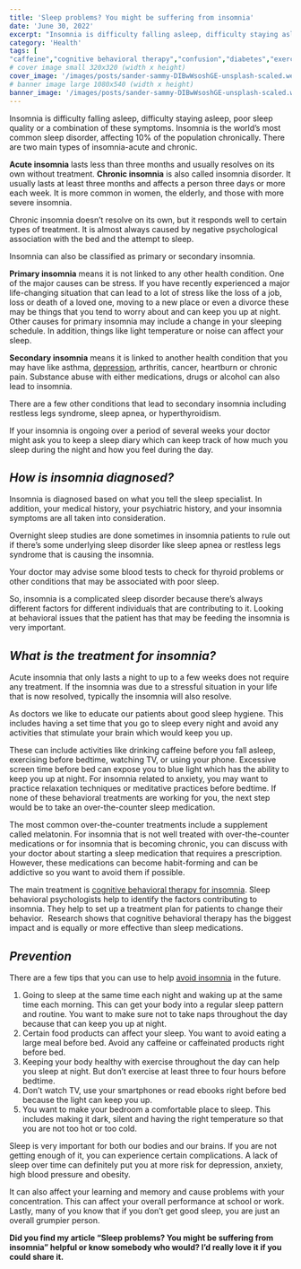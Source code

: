 ```yaml
---
title: 'Sleep problems? You might be suffering from insomnia'
date: 'June 30, 2022'
excerpt: "Insomnia is difficulty falling asleep, difficulty staying asleep, poor sleep quality or a combination of these symptoms. Insomnia is the world’s most common sleep disorder, affecting 10% of the population chronically. There are two main types of insomnia-acute and chronic."
category: 'Health'
tags: [
"caffeine","cognitive behavioral therapy","confusion","diabetes","exercise","health","heart disease","insomnia","insulin resistance","melatonin","obesity","sleep","sleep apnea","sleep disorders","sleep problems","weight gain"]
# cover image small 320x320 (width x height)
cover_image: '/images/posts/sander-sammy-DIBwWsoshGE-unsplash-scaled.webp'
# banner image large 1080x540 (width x height)
banner_image: '/images/posts/sander-sammy-DIBwWsoshGE-unsplash-scaled.webp'
---
```


Insomnia is difficulty falling asleep, difficulty staying asleep, poor sleep quality or a combination of these symptoms. Insomnia is the world’s most common sleep disorder, affecting 10% of the population chronically. There are two main types of insomnia-acute and chronic.

**Acute insomnia** lasts less than three months and usually resolves on its own without treatment. **Chronic insomnia** is also called insomnia disorder. It usually lasts at least three months and affects a person three days or more each week. It is more common in women, the elderly, and those with more severe insomnia.

Chronic insomnia doesn’t resolve on its own, but it responds well to certain types of treatment. It is almost always caused by negative psychological association with the bed and the attempt to sleep.

Insomnia can also be classified as primary or secondary insomnia.

**Primary insomnia** means it is not linked to any other health condition. One of the major causes can be stress. If you have recently experienced a major life-changing situation that can lead to a lot of stress like the loss of a job, loss or death of a loved one, moving to a new place or even a divorce these may be things that you tend to worry about and can keep you up at night. Other causes for primary insomnia may include a change in your sleeping schedule. In addition, things like light temperature or noise can affect your sleep.

**Secondary insomnia** means it is linked to another health condition that you may have like asthma, [depression](https://healthootopia.com/health/how-stress-and-depression-affect-the-immune-system/), arthritis, cancer, heartburn or chronic pain. Substance abuse with either medications, drugs or alcohol can also lead to insomnia.

There are a few other conditions that lead to secondary insomnia including restless legs syndrome, sleep apnea, or hyperthyroidism.

If your insomnia is ongoing over a period of several weeks your doctor might ask you to keep a sleep diary which can keep track of how much you sleep during the night and how you feel during the day.

## _How is insomnia diagnosed?_

Insomnia is diagnosed based on what you tell the sleep specialist. In addition, your medical history, your psychiatric history, and your insomnia symptoms are all taken into consideration.

Overnight sleep studies are done sometimes in insomnia patients to rule out if there’s some underlying sleep disorder like sleep apnea or restless legs syndrome that is causing the insomnia.

Your doctor may advise some blood tests to check for thyroid problems or other conditions that may be associated with poor sleep.

So, insomnia is a complicated sleep disorder because there’s always different factors for different individuals that are contributing to it. Looking at behavioral issues that the patient has that may be feeding the insomnia is very important.

## _What is the treatment for insomnia?_

Acute insomnia that only lasts a night to up to a few weeks does not require any treatment. If the insomnia was due to a stressful situation in your life that is now resolved, typically the insomnia will also resolve.

As doctors we like to educate our patients about good sleep hygiene. This includes having a set time that you go to sleep every night and avoid any activities that stimulate your brain which would keep you up.

These can include activities like drinking caffeine before you fall asleep, exercising before bedtime, watching TV, or using your phone. Excessive screen time before bed can expose you to blue light which has the ability to keep you up at night. For insomnia related to anxiety, you may want to practice relaxation techniques or meditative practices before bedtime. If none of these behavioral treatments are working for you, the next step would be to take an over-the-counter sleep medication.

The most common over-the-counter treatments include a supplement called melatonin. For insomnia that is not well treated with over-the-counter medications or for insomnia that is becoming chronic, you can discuss with your doctor about starting a sleep medication that requires a prescription. However, these medications can become habit-forming and can be addictive so you want to avoid them if possible.

The main treatment is [cognitive behavioral therapy for insomnia](https://pubmed.ncbi.nlm.nih.gov/11772681/). Sleep behavioral psychologists help to identify the factors contributing to insomnia. They help to set up a treatment plan for patients to change their behavior.  Research shows that cognitive behavioral therapy has the biggest impact and is equally or more effective than sleep medications.

## _Prevention_

There are a few tips that you can use to help [avoid insomnia](https://www.ncbi.nlm.nih.gov/pmc/articles/PMC6732697/) in the future.

1.  Going to sleep at the same time each night and waking up at the same time each morning. This can get your body into a regular sleep pattern and routine. You want to make sure not to take naps throughout the day because that can keep you up at night.
2.  Certain food products can affect your sleep. You want to avoid eating a large meal before bed. Avoid any caffeine or caffeinated products right before bed.
3.  Keeping your body healthy with exercise throughout the day can help you sleep at night. But don’t exercise at least three to four hours before bedtime.
4.  Don’t watch TV, use your smartphones or read ebooks right before bed because the light can keep you up.
5.  You want to make your bedroom a comfortable place to sleep. This includes making it dark, silent and having the right temperature so that you are not too hot or too cold.

Sleep is very important for both our bodies and our brains. If you are not getting enough of it, you can experience certain complications. A lack of sleep over time can definitely put you at more risk for depression, anxiety, high blood pressure and obesity.

It can also affect your learning and memory and cause problems with your concentration. This can affect your overall performance at school or work. Lastly, many of you know that if you don’t get good sleep, you are just an overall grumpier person.

**Did you find my article **“Sleep problems? You might be suffering from insomnia**” helpful or know somebody who would? I’d really love it if you could share it.**
